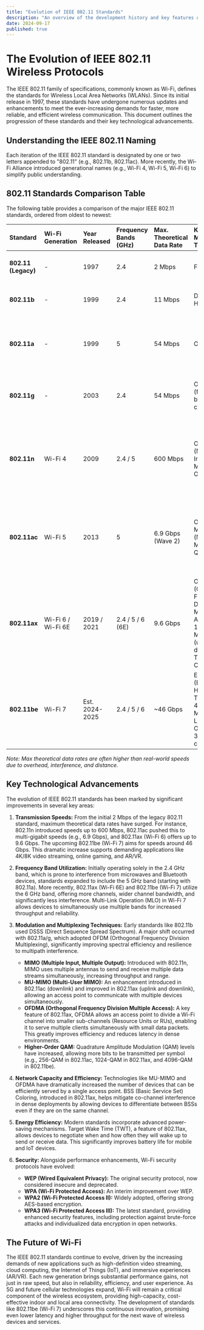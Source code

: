 ```yaml
---
title: "Evolution of IEEE 802.11 Standards"
description: "An overview of the development history and key features of the IEEE 802.11 Wi-Fi standards."
date: 2024-09-17
published: true
---
```


# The Evolution of IEEE 802.11 Wireless Protocols

The IEEE 802.11 family of specifications, commonly known as Wi-Fi, defines the standards for Wireless Local Area Networks (WLANs). Since its initial release in 1997, these standards have undergone numerous updates and enhancements to meet the ever-increasing demands for faster, more reliable, and efficient wireless communication. This document outlines the progression of these standards and their key technological advancements.

## Understanding the IEEE 802.11 Naming

Each iteration of the IEEE 802.11 standard is designated by one or two letters appended to "802.11" (e.g., 802.11b, 802.11ac). More recently, the Wi-Fi Alliance introduced generational names (e.g., Wi-Fi 4, Wi-Fi 5, Wi-Fi 6) to simplify public understanding.

## 802.11 Standards Comparison Table

The following table provides a comparison of the major IEEE 802.11 standards, ordered from oldest to newest:

| Standard             | Wi-Fi Generation | Year Released | Frequency Bands (GHz) | Max. Theoretical Data Rate | Key Modulation / Technology                                  | Notable Features                                                                                                |
| :------------------- | :--------------- | :------------ | :-------------------- | :------------------------- | :----------------------------------------------------------- | :-------------------------------------------------------------------------------------------------------------- |
| **802.11 (Legacy)** | -                | 1997          | 2.4                   | 2 Mbps                     | FHSS, DSSS                                                   | Foundation standard, basic wireless connectivity.                                                               |
| **802.11b** | -                | 1999          | 2.4                   | 11 Mbps                    | DSSS, CCK, HR-DSSS                                           | Higher speed than legacy, widespread adoption.                                                                  |
| **802.11a** | -                | 1999          | 5                     | 54 Mbps                    | OFDM                                                         | Higher speed, less interference (5 GHz band), but shorter range than 802.11b.                                 |
| **802.11g** | -                | 2003          | 2.4                   | 54 Mbps                    | OFDM, DSSS (for backward compatibility)                      | Combines 802.11a speeds with 802.11b range and compatibility.                                                 |
| **802.11n** | Wi-Fi 4          | 2009          | 2.4 / 5               | 600 Mbps                   | OFDM, MIMO (Multiple Input, Multiple Output)                 | Introduction of MIMO, channel bonding (up to 40MHz), frame aggregation. Significantly improved throughput.    |
| **802.11ac** | Wi-Fi 5          | 2013          | 5                     | 6.9 Gbps (Wave 2)          | OFDM, MU-MIMO (Multi-User MIMO), 256-QAM                     | Wider channels (80MHz, 160MHz optional), more spatial streams, beamforming, MU-MIMO (downlink).                 |
| **802.11ax** | Wi-Fi 6 / Wi-Fi 6E | 2019 / 2021   | 2.4 / 5 / 6 (6E)      | 9.6 Gbps                   | OFDMA (Orthogonal Frequency Division Multiple Access), 1024-QAM, MU-MIMO (uplink & downlink), TWT, BSS Coloring | Improved efficiency in dense environments, better battery life for devices (TWT), Wi-Fi 6E adds 6 GHz band. |
| **802.11be** | Wi-Fi 7          | Est. 2024-2025| 2.4 / 5 / 6           | ~46 Gbps                   | EHT (Extremely High Throughput), 4096-QAM, MLO (Multi-Link Operation), 320 MHz channels | Focus on extremely high throughput, lower latency, improved reliability via MLO, wider channels.                |

*Note: Max theoretical data rates are often higher than real-world speeds due to overhead, interference, and distance.*

## Key Technological Advancements

The evolution of IEEE 802.11 standards has been marked by significant improvements in several key areas:

1.  **Transmission Speeds:**
    From the initial 2 Mbps of the legacy 802.11 standard, maximum theoretical data rates have surged. For instance, 802.11n introduced speeds up to 600 Mbps, 802.11ac pushed this to multi-gigabit speeds (e.g., 6.9 Gbps), and 802.11ax (Wi-Fi 6) offers up to 9.6 Gbps. The upcoming 802.11be (Wi-Fi 7) aims for speeds around 46 Gbps. This dramatic increase supports demanding applications like 4K/8K video streaming, online gaming, and AR/VR.

2.  **Frequency Band Utilization:**
    Initially operating solely in the 2.4 GHz band, which is prone to interference from microwaves and Bluetooth devices, standards expanded to include the 5 GHz band (starting with 802.11a). More recently, 802.11ax (Wi-Fi 6E) and 802.11be (Wi-Fi 7) utilize the 6 GHz band, offering more channels, wider channel bandwidth, and significantly less interference. Multi-Link Operation (MLO) in Wi-Fi 7 allows devices to simultaneously use multiple bands for increased throughput and reliability.

3.  **Modulation and Multiplexing Techniques:**
    Early standards like 802.11b used DSSS (Direct Sequence Spread Spectrum). A major shift occurred with 802.11a/g, which adopted OFDM (Orthogonal Frequency Division Multiplexing), significantly improving spectral efficiency and resilience to multipath interference.
    * **MIMO (Multiple Input, Multiple Output):** Introduced with 802.11n, MIMO uses multiple antennas to send and receive multiple data streams simultaneously, increasing throughput and range.
    * **MU-MIMO (Multi-User MIMO):** An enhancement introduced in 802.11ac (downlink) and improved in 802.11ax (uplink and downlink), allowing an access point to communicate with multiple devices simultaneously.
    * **OFDMA (Orthogonal Frequency Division Multiple Access):** A key feature of 802.11ax, OFDMA allows an access point to divide a Wi-Fi channel into smaller sub-channels (Resource Units or RUs), enabling it to serve multiple clients simultaneously with small data packets. This greatly improves efficiency and reduces latency in dense environments.
    * **Higher-Order QAM:** Quadrature Amplitude Modulation (QAM) levels have increased, allowing more bits to be transmitted per symbol (e.g., 256-QAM in 802.11ac, 1024-QAM in 802.11ax, and 4096-QAM in 802.11be).

4.  **Network Capacity and Efficiency:**
    Technologies like MU-MIMO and OFDMA have dramatically increased the number of devices that can be efficiently served by a single access point. BSS (Basic Service Set) Coloring, introduced in 802.11ax, helps mitigate co-channel interference in dense deployments by allowing devices to differentiate between BSSs even if they are on the same channel.

5.  **Energy Efficiency:**
    Modern standards incorporate advanced power-saving mechanisms. Target Wake Time (TWT), a feature of 802.11ax, allows devices to negotiate when and how often they will wake up to send or receive data. This significantly improves battery life for mobile and IoT devices.

6.  **Security:**
    Alongside performance enhancements, Wi-Fi security protocols have evolved:
    * **WEP (Wired Equivalent Privacy):** The original security protocol, now considered insecure and deprecated.
    * **WPA (Wi-Fi Protected Access):** An interim improvement over WEP.
    * **WPA2 (Wi-Fi Protected Access II):** Widely adopted, offering strong AES-based encryption.
    * **WPA3 (Wi-Fi Protected Access III):** The latest standard, providing enhanced security features, including protection against brute-force attacks and individualized data encryption in open networks.

## The Future of Wi-Fi

The IEEE 802.11 standards continue to evolve, driven by the increasing demands of new applications such as high-definition video streaming, cloud computing, the Internet of Things (IoT), and immersive experiences (AR/VR). Each new generation brings substantial performance gains, not just in raw speed, but also in reliability, efficiency, and user experience. As 5G and future cellular technologies expand, Wi-Fi will remain a critical component of the wireless ecosystem, providing high-capacity, cost-effective indoor and local area connectivity. The development of standards like 802.11be (Wi-Fi 7) underscores this continuous innovation, promising even lower latency and higher throughput for the next wave of wireless devices and services.